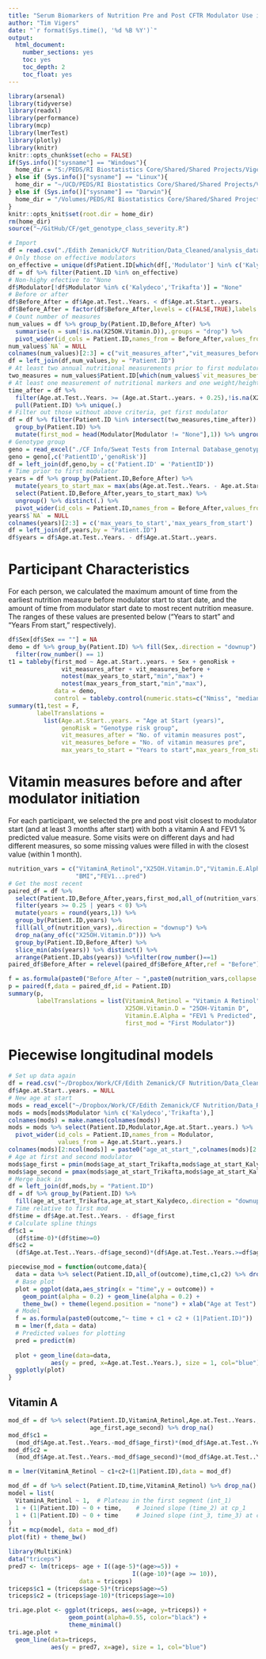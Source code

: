 ```yaml
---
title: "Serum Biomarkers of Nutrition Pre and Post CFTR Modulator Use in Children with Cystic Fibrosis"
author: "Tim Vigers"
date: "`r format(Sys.time(), '%d %B %Y')`"
output:
  html_document:
    number_sections: yes
    toc: yes
    toc_depth: 2
    toc_float: yes
---
```


```r
library(arsenal)
library(tidyverse)
library(readxl)
library(performance)
library(mcp)
library(lmerTest)
library(plotly)
library(knitr)
knitr::opts_chunk$set(echo = FALSE)
if(Sys.info()["sysname"] == "Windows"){
  home_dir = "S:/PEDS/RI Biostatistics Core/Shared/Shared Projects/Vigers/CF"
} else if (Sys.info()["sysname"] == "Linux"){
  home_dir = "~/UCD/PEDS/RI Biostatistics Core/Shared/Shared Projects/Vigers/CF"
} else if (Sys.info()["sysname"] == "Darwin"){
  home_dir = "/Volumes/PEDS/RI Biostatistics Core/Shared/Shared Projects/Vigers/CF"
}
knitr::opts_knit$set(root.dir = home_dir)
rm(home_dir)
source("~/GitHub/CF/get_genotype_class_severity.R")
```

```r
# Import
df = read.csv("./Edith Zemanick/CF Nutrition/Data_Cleaned/analysis_dataset.csv",na.strings = "")
# Only those on effective modulators
on_effective = unique(df$Patient.ID[which(df[,'Modulator'] %in% c('Kalydeco','Trikafta'))])
df = df %>% filter(Patient.ID %in% on_effective)
# Non-highy efective to "None
df$Modulator[!df$Modulator %in% c('Kalydeco','Trikafta')] = "None"
# Before or after
df$Before_After = df$Age.at.Test..Years. < df$Age.at.Start..years.
df$Before_After = factor(df$Before_After,levels = c(FALSE,TRUE),labels = c("After","Before"))
# Count number of measures 
num_values = df %>% group_by(Patient.ID,Before_After) %>% 
  summarise(n = sum(!is.na(X25OH.Vitamin.D)),.groups = "drop") %>%
  pivot_wider(id_cols = Patient.ID,names_from = Before_After,values_from = n)
num_values$`NA` = NULL
colnames(num_values)[2:3] = c("vit_measures_after","vit_measures_before")
df = left_join(df,num_values,by = "Patient.ID")
# At least two annual nutritional measurements prior to first modulator start date
two_measures = num_values$Patient.ID[which(num_values$`vit_measures_before` >= 2)]
# At least one measurement of nutritional markers and one weight/height measurement >= three months post-modulator
time_after = df %>% 
  filter(Age.at.Test..Years. >= (Age.at.Start..years. + 0.25),!is.na(X25OH.Vitamin.D)) %>%
  pull(Patient.ID) %>% unique(.)
# Filter out those without above criteria, get first modulator
df = df %>% filter(Patient.ID %in% intersect(two_measures,time_after)) %>%
  group_by(Patient.ID) %>% 
  mutate(first_mod = head(Modulator[Modulator != "None"],1)) %>% ungroup()
# Genotype group
geno = read_excel("./CF Info/Sweat Tests from Internal Database_genotype class.xlsx")
geno = geno[,c('PatientID','genoRisk')]
df = left_join(df,geno,by = c('Patient.ID' = 'PatientID'))
# Time prior to first modulator
years = df %>% group_by(Patient.ID,Before_After) %>% 
  mutate(years_to_start_max = max(abs(Age.at.Test..Years. - Age.at.Start..years.))) %>% 
  select(Patient.ID,Before_After,years_to_start_max) %>% 
  ungroup() %>% distinct(.) %>%
  pivot_wider(id_cols = Patient.ID,names_from = Before_After,values_from = years_to_start_max)
years$`NA` = NULL
colnames(years)[2:3] = c('max_years_to_start','max_years_from_start')
df = left_join(df,years,by = "Patient.ID")
df$years = df$Age.at.Test..Years. - df$Age.at.Start..years.
```

# Participant Characteristics

For each person, we calculated the maximum amount of time from the earliest nutrition measure before modulator start to start date, and the amount of time from modulator start date to most recent nutrition measure. The ranges of these values are presented below ("Years to start" and "Years From start," respectively).

```r
df$Sex[df$Sex == ""] = NA
demo = df %>% group_by(Patient.ID) %>% fill(Sex,.direction = "downup") %>% 
  filter(row_number() == 1)
t1 = tableby(first_mod ~ Age.at.Start..years. + Sex + genoRisk + 
               vit_measures_after + vit_measures_before +
               notest(max_years_to_start,"min","max") + 
               notest(max_years_from_start,"min","max"),
             data = demo,
             control = tableby.control(numeric.stats=c("Nmiss", "median", "q1q3"),))
summary(t1,test = F,
        labelTranslations = 
          list(Age.at.Start..years. = "Age at Start (years)",
               genoRisk = "Genotype risk group",
               vit_measures_after = "No. of vitamin measures post",
               vit_measures_before = "No. of vitamin measures pre",
               max_years_to_start = "Years to start",max_years_from_start = "Years From start"))
```

# Vitamin measures before and after modulator initiation

For each participant, we selected the pre and post visit closest to modulator start (and at least 3 months after start) with both a vitamin A and FEV1 % predicted value measure. Some visits were on different days and had different measures, so some missing values were filled in with the closest value (within 1 month). 

```r
nutrition_vars = c("VitaminA_Retinol","X25OH.Vitamin.D","Vitamin.E.Alpha",
                   "BMI","FEV1...pred")
# Get the most recent 
paired_df = df %>% 
  select(Patient.ID,Before_After,years,first_mod,all_of(nutrition_vars)) %>% 
  filter(years >= 0.25 | years < 0) %>%
  mutate(years = round(years,1)) %>%
  group_by(Patient.ID,years) %>%
  fill(all_of(nutrition_vars),.direction = "downup") %>%
  drop_na(any_of(c("X25OH.Vitamin.D"))) %>%
  group_by(Patient.ID,Before_After) %>%
  slice_min(abs(years)) %>% distinct() %>% 
  arrange(Patient.ID,abs(years)) %>%filter(row_number()==1) 
paired_df$Before_After = relevel(paired_df$Before_After,ref = "Before")

f = as.formula(paste0("Before_After ~ ",paste0(nutrition_vars,collapse = "+")))
p = paired(f,data = paired_df,id = Patient.ID)
summary(p,
        labelTranslations = list(VitaminA_Retinol = "Vitamin A Retinol",
                                 X25OH.Vitamin.D = "25OH-Vitamin D",
                                 Vitamin.E.Alpha = "FEV1 % Predicted",
                                 first_mod = "First Modulator"))
```

# Piecewise longitudinal models

```r
# Set up data again
df = read.csv("~/Dropbox/Work/CF/Edith Zemanick/CF Nutrition/Data_Cleaned/analysis_dataset.csv")
df$Age.at.Start..years. = NULL
# New age at start
mods = read_excel("~/Dropbox/Work/CF/Edith Zemanick/CF Nutrition/Data_Raw/Report CFTR Modulators_throughDecember2021.xlsx")
mods = mods[mods$Modulator %in% c('Kalydeco','Trikafta'),]
colnames(mods) = make.names(colnames(mods))
mods = mods %>% select(Patient.ID,Modulator,Age.at.Start..years.) %>% 
  pivot_wider(id_cols = Patient.ID,names_from = Modulator,
              values_from = Age.at.Start..years.)
colnames(mods)[2:ncol(mods)] = paste0("age_at_start_",colnames(mods)[2:ncol(mods)])
# Age at first and second modulator
mods$age_first = pmin(mods$age_at_start_Trikafta,mods$age_at_start_Kalydeco,na.rm = T)
mods$age_second = pmax(mods$age_at_start_Trikafta,mods$age_at_start_Kalydeco)
# Merge back in
df = left_join(df,mods,by = "Patient.ID")
df = df %>% group_by(Patient.ID) %>% 
  fill(age_at_start_Trikafta,age_at_start_Kalydeco,.direction = "downup")
# Time relative to first mod
df$time = df$Age.at.Test..Years. - df$age_first
# Calculate spline things
df$c1 = 
  (df$time-0)*(df$time>=0)
df$c2 = 
  (df$Age.at.Test..Years.-df$age_second)*(df$Age.at.Test..Years.>=df$age_second)
```

```r
piecewise_mod = function(outcome,data){
  data = data %>% select(Patient.ID,all_of(outcome),time,c1,c2) %>% drop_na()
  # Base plot
  plot = ggplot(data,aes_string(x = "time",y = outcome)) + 
    geom_point(alpha = 0.2) + geom_line(alpha = 0.2) +
    theme_bw() + theme(legend.position = "none") + xlab("Age at Test")
  # Model
  f = as.formula(paste0(outcome,"~ time + c1 + c2 + (1|Patient.ID)"))
  m = lmer(f,data = data)
  # Predicted values for plotting
  pred = predict(m)
  
  plot + geom_line(data=data, 
            aes(y = pred, x=Age.at.Test..Years.), size = 1, col="blue") 
  ggplotly(plot)
}
```

## Vitamin A

```r
mod_df = df %>% select(Patient.ID,VitaminA_Retinol,Age.at.Test..Years.,
                       age_first,age_second) %>% drop_na()
mod_df$c1 = 
  (mod_df$Age.at.Test..Years.-mod_df$age_first)*(mod_df$Age.at.Test..Years.>=mod_df$age_first)
mod_df$c2 = 
  (mod_df$Age.at.Test..Years.-mod_df$age_second)*(mod_df$Age.at.Test..Years.>=mod_df$age_second)

m = lmer(VitaminA_Retinol ~ c1+c2+(1|Patient.ID),data = mod_df)
```

```r
mod_df = df %>% select(Patient.ID,time,VitaminA_Retinol) %>% drop_na()
model = list(
  VitaminA_Retinol ~ 1,  # Plateau in the first segment (int_1)
  1 + (1|Patient.ID) ~ 0 + time,    # Joined slope (time_2) at cp_1
  1 + (1|Patient.ID) ~ 0 + time     # Joined slope (int_3, time_3) at cp_2
)
fit = mcp(model, data = mod_df)
plot(fit) + theme_bw()
```

```r
library(MultiKink)
data("triceps")
pred7 <- lm(triceps~ age + I((age-5)*(age>=5)) +
                                   I((age-10)*(age >= 10)),
                    data = triceps)
triceps$c1 = (triceps$age-5)*(triceps$age>=5)
triceps$c2 = (triceps$age-10)*(triceps$age>=10)

tri.age.plot <- ggplot(triceps, aes(x=age, y=triceps)) +
                 geom_point(alpha=0.55, color="black") + 
                 theme_minimal()
tri.age.plot +
  geom_line(data=triceps, 
            aes(y = pred7, x=age), size = 1, col="blue") 
```
